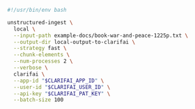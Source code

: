```bash Shell
#!/usr/bin/env bash

unstructured-ingest \
  local \
  --input-path example-docs/book-war-and-peace-1225p.txt \
  --output-dir local-output-to-clarifai \
  --strategy fast \
  --chunk-elements \
  --num-processes 2 \
  --verbose \
  clarifai \
  --app-id "$CLARIFAI_APP_ID" \
  --user-id "$CLARIFAI_USER_ID" \
  --api-key "$CLARIFAI_PAT_KEY" \
  --batch-size 100
```
